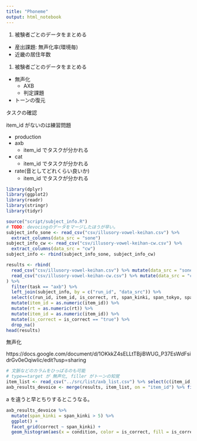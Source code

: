 ```yaml
---
title: "Phoneme"
output: html_notebook
---
```


1. 被験者ごとのデータをまとめる
  * 産出課題: 無声化率(環境毎)
  * 近畿の居住年数
1. 被験者ごとのデータをまとめる
  * 無声化
    * AXB
    * 判定課題
  * トーンの復元
  
タスクの確認

item_id がないのは練習問題

* production
* axb
  * item_id でタスクが分かれる
* cat
  * item_id でタスクが分かれる
* rate(音としてどれくらい良いか)
  * item_id でタスクが分かれる

```r
library(dplyr)
library(ggplot2)
library(readr)
library(stringr)
library(tidyr)
```

```r
source("script/subject_info.R")
# TODO: devocingのデータをマージしたほうが早い。
subject_info_sone <- read_csv("csv/illusory-vowel-keihan.csv") %>%
  extract_columns(data_src = "sone")
subject_info_cw <- read_csv("csv/illusory-vowel-keihan-cw.csv") %>%
  extract_columns(data_src = "cw")
subject_info <- rbind(subject_info_sone, subject_info_cw)

results <- rbind(
  read_csv("csv/illusory-vowel-keihan.csv") %>% mutate(data_src = "sone"),
  read_csv("csv/illusory-vowel-keihan-cw.csv") %>% mutate(data_src = "cw")
) %>%
  filter(task == "axb") %>%
  left_join(subject_info, by = c("run_id", "data_src")) %>%
  select(c(run_id, item_id, is_correct, rt, span_kinki, span_tokyo, span_unknown, age, data_src, correct)) %>%
  mutate(item_id = as.numeric(item_id)) %>%
  mutate(rt = as.numeric(rt)) %>%
  mutate(item_id = as.numeric(item_id)) %>%
  mutate(is_correct = is_correct == "true") %>%
  drop_na()
head(results)
```

無声化

https://docs.google.com/document/d/1OKkkZ4sELLtTBjiBWUG_P37EsWdFsidrGv0eOqiwIic/edit?usp=sharing

```r
# 文脈などのカラムをひっぱるのも可能
# type==target が 無声化, filler がトーンの知覚
item_list <- read_csv("../src/list/axb_list.csv") %>% select(c(item_id, type, condition, correct, item_a, item_x, item_b))
axb_results_devoice <- merge(results, item_list, on = "item_id") %>% filter(type == "target")
```

a を違うと早とちりするとこうなる。

```r
axb_results_devoice %>%
  mutate(span_kinki = span_kinki > 5) %>%
  ggplot() +
  facet_grid(correct ~ span_kinki) +
  geom_histogram(aes(x = condition, color = is_correct, fill = is_correct), stat = "count", position = "fill")
```
